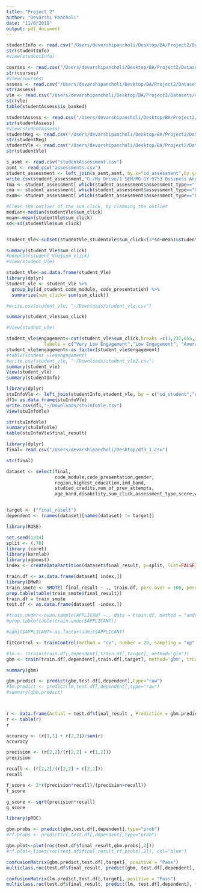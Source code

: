 ```yaml
---
title: "Project 2"
author: "Devarshi Pancholi"
date: "11/6/2019"
output: pdf_document
---
```


```r

studentInfo <- read.csv("/Users/devarshipancholi/Desktop/BA/Project2/Datasets/studentInfo.csv")
str(studentInfo)
#View(studentInfo)
```
```r
courses <- read.csv("/Users/devarshipancholi/Desktop/BA/Project2/Datasets/courses.csv")
str(courses)
#View(courses)
assess <- read.csv("/Users/devarshipancholi/Desktop/BA/Project2/Datasets/assessments.csv")
str(assess)
vle <- read.csv("/Users/devarshipancholi/Desktop/BA/Project2/Datasets/vle.csv")
str(vle)
table(studentAssess$is_banked)
```
```r

studentAssess <- read.csv("/Users/devarshipancholi/Desktop/BA/Project2/Datasets/studentAssessment.csv")
str(studentAssess)
#View(studentAssess)
studentReg <- read.csv("/Users/devarshipancholi/Desktop/BA/Project2/Datasets/studentRegistration.csv")
str(studentReg)
studentVle <- read.csv("/Users/devarshipancholi/Desktop/BA/Project2/Datasets/studentVle.csv")
str(studentVle)

```

```r

s_asmt <- read.csv("studentAssessment.csv")
asmt <- read_csv("assessments.csv") 
student_assessment <- left_join(s_asmt,asmt, by.x="id_assessment",by.y="id_assessment")
write.csv(student_assessment,"G:/My Drive/1 SEM/MG-GY-9753 Business Analytics/Project_2/std_asmt_joined.csv")
tma <- student_assessment[ which(student_assessment$assessment_type=="TMA"),]
cma <- student_assessment[ which(student_assessment$assessment_type=="CMA"),]
exam<- student_assessment[ which(student_assessment$assessment_type=="Exam"),]

```

```r

#Clean the outlier of the sum_click, by cleaning the outlier
median<-median(studentVle$sum_click)
mean<-mean(studentVle$sum_click)
sd<-sd(studentVle$sum_click)


student_Vle<-subset(studentVle,studentVle$sum_click<(3*sd+mean)&studentVle$sum_click>(-3*sd+mean))

summary(student_Vle$sum_click)
#boxplot(student_Vle$sum_click)
#View(student_Vle)

student_Vle<-as.data.frame(student_Vle)
library(dplyr)
student_vle <- student_Vle %>%
  group_by(id_student,code_module, code_presentation) %>%
  summarize(sum_click= sum(sum_click))

#write.csv(student_vle, "~/Downloads/student_vle.csv")

summary(student_vle$sum_click)

#View(student_vle)

student_vle$engagement<-cut(student_vle$sum_click,breaks =c(1,237,655,1115,1472,16164), 
              labels = c("Very Low Engagement","Low Engagement", "Average Engagement","High Engagement","Very High Engagement"))
student_vle$engagement<-as.factor(student_vle$engagement)
#table(student_vle$engagement)
#write.csv(student_vle, "~/Downloads/student_vle2.csv")
summary(student_vle)
View(student_vle)
summary(studentInfo)

```

```r

library(dplyr)
stuInfoVle <- left_join(studentInfo,student_vle, by = c("id_student","code_module","code_presentation"))
df1= as.data.frame(stuInfoVle)
write.csv(df1,"~/Downloads/stuInfoVle.csv")
View(stuInfoVle)

```

```r

str(stuInfoVle)
summary(stuInfoVle)
table(stuInfoVle$final_result)

```

```r
library(dplyr)
final= read.csv("/Users/devarshipancholi/Desktop/df3_1.csv")

str(final)

dataset <- select(final,
                  code_module,code_presentation,gender,
                  region,highest_education,imd_band,
                  studied_credits,num_of_prev_attempts,
                  age_band,disability,sum_click,assessment_type,score,weight,final_result)


target <- ("final_result")
dependent <- (names(dataset)[names(dataset) != target])

library(ROSE)

set.seed(1234)
split <- (.70)
library (caret)
library(kernlab)
library(xgboost)
index <- createDataPartition(dataset$final_result, p=split, list=FALSE)

train.df <- as.data.frame(dataset[ index,])
library(DMwR)
train_smote <- SMOTE( final_result ~ ., train.df, perc.over = 100, perc.under = 200)
prop.table(table(train_smote$final_result))
train.df = train_smote
test.df <- as.data.frame(dataset[ -index,])

#train.under<-ovun.sample(APPLICANT ~., data = train.df, method = "under", N= 1000)$data
#prop.table(table(train.under$APPLICANT))

#admit$APPLICANT<-as.factor(admit$APPLICANT)

fitControl <- trainControl(method = "cv", number = 20, sampling = "up", classProbs = TRUE)

#lm <- (train(train.df[,dependent],train.df[,target], method='glm'))
gbm <- train(train.df[,dependent],train.df[,target], method='gbm', trControl = fitControl)

summary(gbm)

```

```r

gbm.predict <- predict(gbm,test.df[,dependent],type="raw")
#lm.predict <- predict(lm,test.df[,dependent],type="raw")
#summary(gbm.predict)



r <- data.frame(Actual = test.df$final_result , Prediction = gbm.predict)
r <- table(r)
r

accuracy <- (r[1,1] + r[2,2])/sum(r)
accuracy

precision <- (r[2,2]/(r[2,2] + r[1,2]))
precision

recall <- (r[2,2]/(r[2,2] + r[2,1]))
recall

f_score <- 2*((precision*recall)/(precision+recall))
f_score

g_score <- sqrt(precision*recall)
g_score

library(pROC)

gbm.probs <- predict(gbm,test.df[,dependent],type="prob")    
#rf.probs <- predict(rf,test.df[,dependent],type="prob") 

gbm.plot<-plot(roc(test.df$final_result,gbm.probs[,2]))
#rf.plot<-lines(roc(test.df$final_result,rf.probs[,2]), col="blue")

confusionMatrix(gbm.predict,test.df[,target], positive = "Pass")
multiclass.roc(test.df$final_result, predict(gbm, test.df[,dependent], type= "prob", percent=FALSE))

confusionMatrix(lm.predict,test.df[,target], positive = "Pass")
multiclass.roc(test.df$final_result, predict(lm, test.df[,dependent], type= "prob", percent=FALSE))

```










